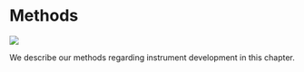 # Methods

![](dream-catcher-g6ec41bb43_1920.jpg)

We describe our methods regarding instrument development in this chapter.
